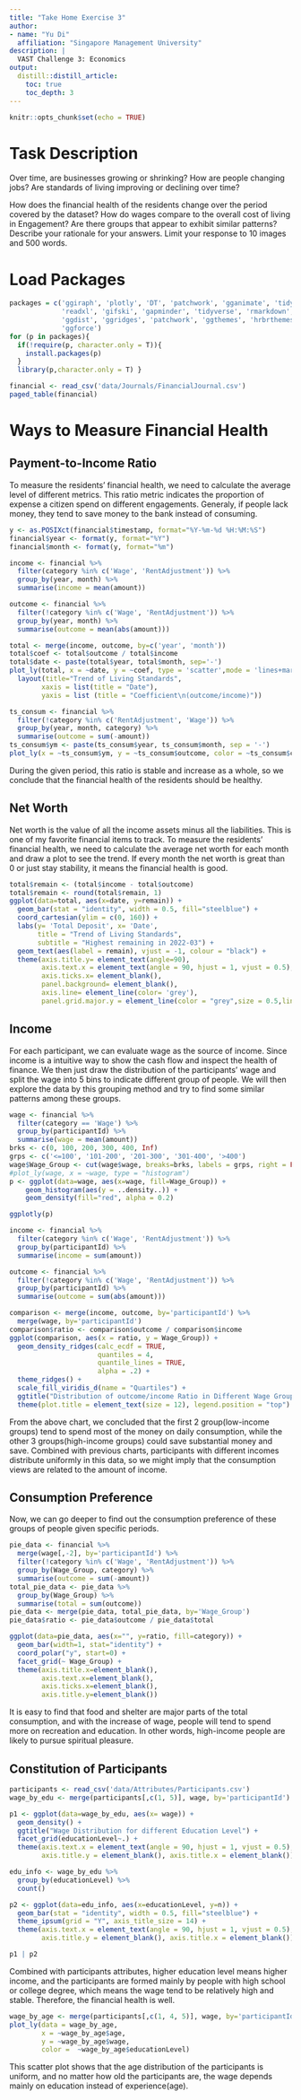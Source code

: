 ```yaml
---
title: "Take Home Exercise 3"
author:
- name: "Yu Di"
  affiliation: "Singapore Management University"
description: |
  VAST Challenge 3: Economics
output:
  distill::distill_article:
    toc: true
    toc_depth: 3
---
```


```r
knitr::opts_chunk$set(echo = TRUE)
```
# Task Description
Over time, are businesses growing or shrinking? How are people changing jobs? Are standards of living improving or declining over time? 

How does the financial health of the residents change over the period covered by the dataset? How do wages compare to the overall cost of living in Engagement? Are there groups that appear to exhibit similar patterns? Describe your rationale for your answers. Limit your response to 10 images and 500 words.


# Load Packages
```r
packages = c('ggiraph', 'plotly', 'DT', 'patchwork', 'gganimate', 'tidyverse', 
             'readxl', 'gifski', 'gapminder', 'tidyverse', 'rmarkdown', 
             'ggdist', 'ggridges', 'patchwork', 'ggthemes', 'hrbrthemes','ggrepel', 
             'ggforce') 
for (p in packages){ 
  if(!require(p, character.only = T)){ 
    install.packages(p) 
  } 
  library(p,character.only = T) }
```

```r
financial <- read_csv('data/Journals/FinancialJournal.csv')
paged_table(financial)
```

# Ways to Measure Financial Health

## Payment-to-Income Ratio

To measure the residents' financial health, we need to calculate the average level of different metrics. This ratio metric indicates the proportion of expense a citizen spend on different engagements. Generaly, if people lack money, they tend to save money to the bank instead of consuming.

```r
y <- as.POSIXct(financial$timestamp, format="%Y-%m-%d %H:%M:%S")
financial$year <- format(y, format="%Y")
financial$month <- format(y, format="%m")

income <- financial %>%
  filter(category %in% c('Wage', 'RentAdjustment')) %>%
  group_by(year, month) %>%
  summarise(income = mean(amount))

outcome <- financial %>%
  filter(!category %in% c('Wage', 'RentAdjustment')) %>%
  group_by(year, month) %>%
  summarise(outcome = mean(abs(amount)))

total <- merge(income, outcome, by=c('year', 'month'))
total$coef <- total$outcome / total$income
total$date <- paste(total$year, total$month, sep='-')
plot_ly(total, x = ~date, y = ~coef, type = 'scatter',mode = 'lines+markers') %>%
  layout(title="Trend of Living Standards", 
        xaxis = list(title = "Date"),
        yaxis = list (title = "Coefficient\n(outcome/income)"))  

ts_consum <- financial %>%
  filter(!category %in% c('RentAdjustment', 'Wage')) %>%
  group_by(year, month, category) %>%
  summarise(outcome = sum(-amount))
ts_consum$ym <- paste(ts_consum$year, ts_consum$month, sep = '-')
plot_ly(x = ~ts_consum$ym, y = ~ts_consum$outcome, color = ~ts_consum$category)  
```

During the given period, this ratio is stable and increase as a whole, so we conclude that the financial health of the residents should be healthy.

## Net Worth

Net worth is the value of all the income assets minus all the liabilities. This is one of my favorite financial items to track. To measure the residents' financial health, we need to calculate the average net worth for each month and draw a plot to see the trend. If every month the net worth is great than 0 or just stay stability, it means the financial health is good.

```r
total$remain <- (total$income - total$outcome)
total$remain <- round(total$remain, 1)
ggplot(data=total, aes(x=date, y=remain)) +
  geom_bar(stat = "identity", width = 0.5, fill="steelblue") +
  coord_cartesian(ylim = c(0, 160)) + 
  labs(y= 'Total Deposit', x= 'Date',
       title = "Trend of Living Standards",
       subtitle = "Highest remaining in 2022-03") +
  geom_text(aes(label = remain), vjust = -1, colour = "black") +
  theme(axis.title.y= element_text(angle=90),
        axis.text.x = element_text(angle = 90, hjust = 1, vjust = 0.5),
        axis.ticks.x= element_blank(),
        panel.background= element_blank(), 
        axis.line= element_line(color= 'grey'), 
        panel.grid.major.y = element_line(color = "grey",size = 0.5,linetype = 2))
```

## Income

For each participant, we can evaluate wage as the source of income. Since income is a intuitive way to show the cash flow and inspect the health of finance. We then just draw the distribution of the participants' wage and split the wage into 5 bins to indicate different group of people. We will then explore the data by this grouping method and try to find some similar patterns among these groups.

```r
wage <- financial %>%
  filter(category == 'Wage') %>%
  group_by(participantId) %>%
  summarise(wage = mean(amount))
brks <- c(0, 100, 200, 300, 400, Inf)
grps <- c('<=100', '101-200', '201-300', '301-400', '>400')
wage$Wage_Group <- cut(wage$wage, breaks=brks, labels = grps, right = FALSE)
#plot_ly(wage, x = ~wage, type = "histogram")
p <- ggplot(data=wage, aes(x=wage, fill=Wage_Group)) +
    geom_histogram(aes(y = ..density..)) + 
    geom_density(fill="red", alpha = 0.2)

ggplotly(p)
```

```r
income <- financial %>%
  filter(category %in% c('Wage', 'RentAdjustment')) %>%
  group_by(participantId) %>%
  summarise(income = sum(amount))

outcome <- financial %>%
  filter(!category %in% c('Wage', 'RentAdjustment')) %>%
  group_by(participantId) %>%
  summarise(outcome = sum(abs(amount)))

comparison <- merge(income, outcome, by='participantId') %>%
  merge(wage, by='participantId')
comparison$ratio <- comparison$outcome / comparison$income
ggplot(comparison, aes(x = ratio, y = Wage_Group)) +
  geom_density_ridges(calc_ecdf = TRUE,
                      quantiles = 4, 
                      quantile_lines = TRUE,
                      alpha = .2) +
  theme_ridges() + 
  scale_fill_viridis_d(name = "Quartiles") +
  ggtitle("Distribution of outcome/income Ratio in Different Wage Group")+
  theme(plot.title = element_text(size = 12), legend.position = "top")
```

From the above chart, we concluded that the first 2 group(low-income groups) tend to spend most of the money on daily consumption, while the other 3 groups(high-income groups) could save substantial money and save. Combined with previous charts, participants with different incomes distribute uniformly in this data, so we might imply that the consumption views are related to the amount of income.

## Consumption Preference

Now, we can go deeper to find out the consumption preference of these groups of people given specific periods.

```r
pie_data <- financial %>%
  merge(wage[,-2], by='participantId') %>%
  filter(!category %in% c('Wage', 'RentAdjustment')) %>%
  group_by(Wage_Group, category) %>%
  summarise(outcome = sum(-amount))
total_pie_data <- pie_data %>%
  group_by(Wage_Group) %>%
  summarise(total = sum(outcome))
pie_data <- merge(pie_data, total_pie_data, by='Wage_Group')
pie_data$ratio <- pie_data$outcome / pie_data$total

ggplot(data=pie_data, aes(x="", y=ratio, fill=category)) +
  geom_bar(width=1, stat="identity") +
  coord_polar("y", start=0) +
  facet_grid(~ Wage_Group) +
  theme(axis.title.x=element_blank(),
        axis.text.x=element_blank(),
        axis.ticks.x=element_blank(),
        axis.title.y=element_blank())
```
It is easy to find that food and shelter are major parts of the total consumption, and with the increase of wage, people will tend to spend more on recreation and education. In other words, high-income people are likely to pursue spiritual pleasure.


## Constitution of Participants

```r
participants <- read_csv('data/Attributes/Participants.csv')
wage_by_edu <- merge(participants[,c(1, 5)], wage, by='participantId')

p1 <- ggplot(data=wage_by_edu, aes(x= wage)) + 
  geom_density() +
  ggtitle("Wage Distribution for different Education Level") +
  facet_grid(educationLevel~.) + 
  theme(axis.text.x = element_text(angle = 90, hjust = 1, vjust = 0.5), 
        axis.title.y = element_blank(), axis.title.x = element_blank())

edu_info <- wage_by_edu %>%
  group_by(educationLevel) %>%
  count()

p2 <- ggplot(data=edu_info, aes(x=educationLevel, y=n)) +
  geom_bar(stat = "identity", width = 0.5, fill="steelblue") + 
  theme_ipsum(grid = "Y", axis_title_size = 14) +
  theme(axis.text.x = element_text(angle = 90, hjust = 1, vjust = 0.5), 
        axis.title.y = element_blank(), axis.title.x = element_blank())

p1 | p2
```

Combined with participants attributes, higher education level means higher income, and the participants are formed mainly by people with high school or college degree, which means the wage tend to be relatively high and stable. Therefore, the financial health is well.

```r
wage_by_age <- merge(participants[,c(1, 4, 5)], wage, by='participantId')
plot_ly(data = wage_by_age, 
        x = ~wage_by_age$age, 
        y = ~wage_by_age$wage, 
        color =  ~wage_by_age$educationLevel)

```

This scatter plot shows that the age distribution of the participants is uniform, and no matter how old the participants are, the wage depends mainly on education instead of experience(age).



